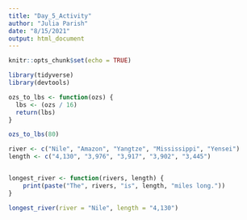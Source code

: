 ```yaml
---
title: "Day_5_Activity"
author: "Julia Parish"
date: "8/15/2021"
output: html_document
---
```


```r
knitr::opts_chunk$set(echo = TRUE)

library(tidyverse)
library(devtools)
```


```r

ozs_to_lbs <- function(ozs) {
  lbs <- (ozs / 16)
  return(lbs)
}

ozs_to_lbs(80)

```

```r

river <- c("Nile", "Amazon", "Yangtze", "Mississippi", "Yensei")
length <- c("4,130", "3,976", "3,917", "3,902", "3,445")


longest_river <- function(rivers, length) {
    print(paste("The", rivers, "is", length, "miles long."))
}

longest_river(river = "Nile", length = "4,130")

```


